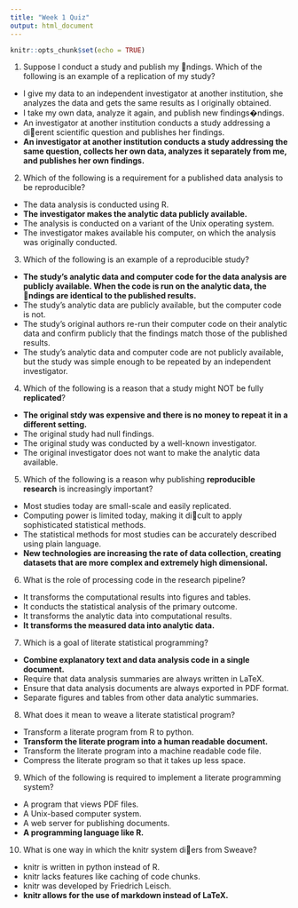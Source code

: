 ```yaml
---
title: "Week 1 Quiz"
output: html_document
---
```


```r
knitr::opts_chunk$set(echo = TRUE)
```

1. Suppose I conduct a study and publish my 􀃒ndings. Which of the following is an example
of a replication of my study?
  - I give my data to an independent investigator at another institution, she
analyzes the data and gets the same results as I originally obtained.
  - I take my own data, analyze it again, and publish new findings�ndings.
  - An investigator at another institution conducts a study addressing a di􀃗erent
scientific question and publishes her findings.
  - **An investigator at another institution conducts a study addressing the same question, collects her own data, analyzes it separately from me, and publishes her own findings.**

2. Which of the following is a requirement for a published data analysis to be reproducible?
  - The data analysis is conducted using R.
  - **The investigator makes the analytic data publicly available.**
  - The analysis is conducted on a variant of the Unix operating system.
  - The investigator makes available his computer, on which the analysis was originally conducted.

3. Which of the following is an example of a reproducible study?
  - **The study's analytic data and computer code for the data analysis are publicly available. When the code is run on the analytic data, the 􀃒ndings are identical to the published results.**
  - The study's analytic data are publicly available, but the computer code is not.
  - The study's original authors re-run their computer code on their analytic data and confirm publicly that the findings match those of the published results.
  - The study's analytic data and computer code are not publicly available, but the
study was simple enough to be repeated by an independent investigator.

4. Which of the following is a reason that a study might NOT be fully **replicated**?
  - **The original stdy was expensive and there is no money to repeat it in a different setting.**
  - The original study had null findings.
  - The original study was conducted by a well-known investigator.
  - The original investigator does not want to make the analytic data available.
  
5. Which of the following is a reason why publishing **reproducible research** is increasingly
important?  
  - Most studies today are small-scale and easily replicated.
  - Computing power is limited today, making it di􀃕cult to apply sophisticated statistical methods.
  - The statistical methods for most studies can be accurately described using
plain language.
  - **New technologies are increasing the rate of data collection, creating datasets that are more complex and extremely high dimensional.**

6. What is the role of processing code in the research pipeline?
  - It transforms the computational results into figures and tables.
  - It conducts the statistical analysis of the primary outcome.
  - It transforms the analytic data into computational results.
  - **It transforms the measured data into analytic data.**

7. Which is a goal of literate statistical programming?
  - **Combine explanatory text and data analysis code in a single document.**
  - Require that data analysis summaries are always written in LaTeX.
  - Ensure that data analysis documents are always exported in PDF format.
  - Separate figures and tables from other data analytic summaries.

8. What does it mean to weave a literate statistical program?
  - Transform a literate program from R to python.
  - **Transform the literate program into a human readable document.**
  - Transform the literate program into a machine readable code file.
  - Compress the literate program so that it takes up less space.
  
9. Which of the following is required to implement a literate programming system?
  - A program that views PDF files.
  - A Unix-based computer system.
  - A web server for publishing documents.
  - **A programming language like R.**

10. What is one way in which the knitr system di􀃗ers from Sweave?
  - knitr is written in python instead of R.
  - knitr lacks features like caching of code chunks.
  - knitr was developed by Friedrich Leisch.
  - **knitr allows for the use of markdown instead of LaTeX.**
